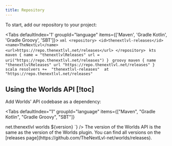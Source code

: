 ```yaml
---
title: Repository
---
```



To start, add our repository to your project:

<Tabs defaultIndex='1' groupId="language" items={['Maven', 'Gradle Kotlin', 'Gradle Groovy', 'SBT']}>
  <Tab id="maven" value="Maven">
    ```xml
    <repository>
      <id>thenextlvl-releases</id>
      <name>TheNextLvl</name>
      <url>https://repo.thenextlvl.net/releases</url>
    </repository>
    ```
  </Tab>
  <Tab id="kotlin" value="Gradle Kotlin">
    ```kts
    maven {
      name = "thenextlvlReleases"
      url = uri("https://repo.thenextlvl.net/releases")
    }
    ```
  </Tab>
  <Tab id="groovy" value="Gradle Groovy">
    ```groovy
    maven {
      name "thenextlvlReleases"
      url "https://repo.thenextlvl.net/releases"
    }
    ```
  </Tab>
  <Tab id="sbt" value="SBT">
    ```scala
    resolvers += 
      "thenextlvl-releases" 
        at "https://repo.thenextlvl.net/releases"
    ```
  </Tab>
</Tabs>

## Using the Worlds API [!toc]

Add Worlds' API codebase as a dependency:

<Tabs
  defaultIndex="1"
  groupId="language"
  items={["Maven", "Gradle Kotlin", "Gradle Groovy", "SBT"]}
>
  <Tab id="maven" value="Maven">
    <DynamicCodeBlock
      lang="xml"
      code={`<dependency>
    <groupId>net.thenextlvl</groupId>
    <artifactId>worlds</artifactId>
    <version>${version}</version>
</dependency>`}
    />
  </Tab>
  <Tab id="kotlin" value="Gradle Kotlin">
    <DynamicCodeBlock lang="kts" code={`implementation("net.thenextlvl:worlds:${version}")`} />
  </Tab>
  <Tab id="groovy" value="Gradle Groovy">
    <DynamicCodeBlock lang="groovy" code={`implementation "net.thenextlvl:worlds:${version}"`} />
  </Tab>
  <Tab id="sbt" value="SBT">
    <DynamicCodeBlock lang="scala" code={`"net.thenextlvl" %% "worlds" %% "${version}"`} />
  </Tab>
</Tabs>

<Callout type="info" title="Note">
  The version of the Worlds API is the same as the version of the Worlds plugin. You can find all
  versions on the [releases page](https://github.com/TheNextLvl-net/worlds/releases).
</Callout>
